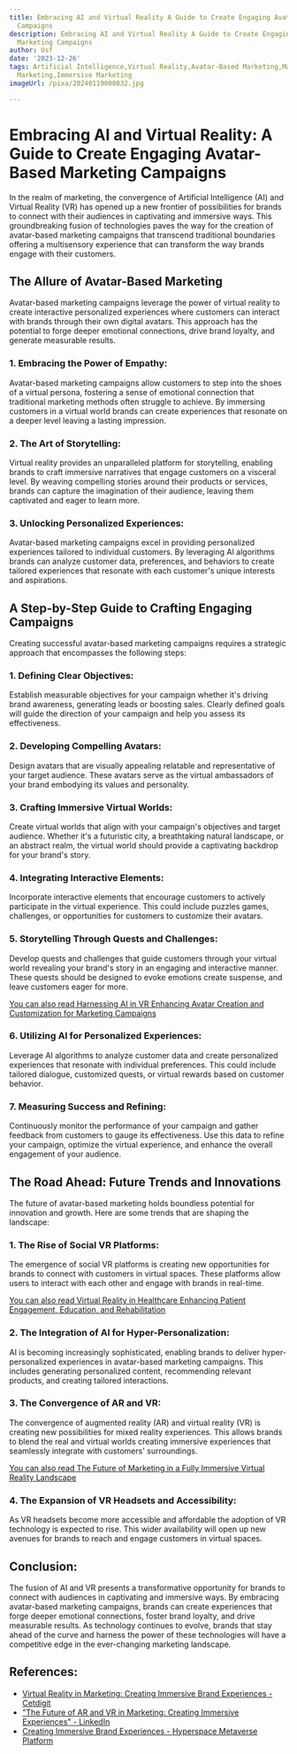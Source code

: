 ```yaml
---
title: Embracing AI and Virtual Reality A Guide to Create Engaging Avatar-Based Marketing
  Campaigns
description: Embracing AI and Virtual Reality A Guide to Create Engaging Avatar-Based
  Marketing Campaigns
author: Usf
date: '2023-12-26'
tags: Artificial Intelligence,Virtual Reality,Avatar-Based Marketing,Marketing Campaigns,Digital
  Marketing,Immersive Marketing
imageUrl: /pixa/20240119000832.jpg

---
```

# Embracing AI and  Virtual Reality: A  Guide  to Create Engaging Avatar-Based Marketing Campaigns

In the  realm of marketing, the convergence of Artificial Intelligence  (AI) and Virtual Reality (VR) has opened up a new frontier of possibilities for  brands to connect with their audiences in captivating and immersive ways. This groundbreaking fusion of technologies  paves the way for  the creation of avatar-based marketing campaigns that transcend traditional boundaries offering a  multisensory experience that can transform the way brands engage with  their customers.

## The Allure of Avatar-Based Marketing

Avatar-based marketing campaigns leverage the power of virtual reality to create interactive personalized experiences where customers can interact with brands  through their own digital avatars. This approach has the potential to forge deeper emotional connections, drive brand loyalty, and generate measurable results.

### 1. Embracing the Power of Empathy:

Avatar-based marketing  campaigns allow customers to step into the shoes of a virtual persona, fostering a  sense  of emotional connection that traditional marketing  methods often struggle to achieve. By immersing  customers  in a virtual world brands can create  experiences that resonate on a deeper level leaving a lasting impression.

### 2. The Art  of Storytelling:

Virtual reality provides an unparalleled platform for storytelling, enabling brands to craft immersive narratives that engage customers on a visceral level. By weaving compelling stories around their products or services, brands can capture the imagination of their audience, leaving them captivated and eager to learn more.

### 3. Unlocking Personalized Experiences:

Avatar-based marketing  campaigns  excel in providing personalized  experiences tailored to individual customers. By  leveraging AI algorithms brands can analyze customer data,  preferences, and behaviors  to create tailored experiences that resonate with each customer's unique interests and  aspirations.

## A Step-by-Step Guide to Crafting Engaging Campaigns

Creating successful avatar-based marketing campaigns requires  a strategic approach that encompasses the following steps:

### 1. Defining Clear Objectives:

Establish measurable objectives for your  campaign whether it's driving  brand awareness, generating leads or boosting sales. Clearly defined goals will  guide the direction of your campaign and help you assess  its effectiveness.

### 2. Developing Compelling Avatars:

Design avatars that  are visually appealing relatable and representative  of your target audience. These  avatars serve as the virtual ambassadors of your brand embodying  its values and personality.

### 3. Crafting  Immersive Virtual  Worlds:

Create virtual worlds  that  align with your campaign's objectives and target audience. Whether it's a futuristic city, a breathtaking natural landscape, or an abstract realm, the virtual  world should provide a captivating backdrop for your brand's story.

### 4. Integrating Interactive Elements:

Incorporate interactive elements that  encourage customers to actively participate in the  virtual experience. This could include puzzles games, challenges, or opportunities for customers  to  customize their avatars.

### 5. Storytelling  Through Quests and Challenges:

Develop quests and challenges that guide customers through your virtual world  revealing your brand's story  in an engaging  and interactive manner. These quests should  be designed to evoke emotions create suspense, and leave customers eager for more.

[You can also read Harnessing AI in VR Enhancing Avatar Creation and Customization for Marketing Campaigns](Harnessing%20AI%20in%20VR%20Enhancing%20Avatar%20Creation%20and%20Customization%20for%20Marketing%20Campaigns)


### 6. Utilizing AI for Personalized Experiences:

Leverage AI algorithms  to analyze customer data and create personalized experiences that resonate with individual preferences.  This could  include tailored dialogue, customized quests, or  virtual rewards based on customer behavior.

### 7. Measuring Success and Refining:

Continuously monitor the performance of your campaign and gather feedback from customers  to  gauge its effectiveness. Use this data to  refine your campaign, optimize the virtual experience, and enhance the overall engagement of your audience.

##  The Road Ahead:  Future Trends  and Innovations

The future of avatar-based marketing holds boundless potential for innovation and growth. Here  are some trends that are shaping the landscape:

### 1. The Rise of Social VR Platforms:

The  emergence of social VR platforms  is  creating new  opportunities for brands to connect  with customers in virtual spaces. These platforms allow users to interact with each other and engage with brands in real-time.

[You  can also  read Virtual Reality in Healthcare Enhancing Patient Engagement, Education, and Rehabilitation](Virtual%20Reality%20in%20Healthcare%20Enhancing%20Patient%20Engagement%2C%20Education%2C%20and%20Rehabilitation)


### 2. The Integration of AI for Hyper-Personalization:

AI is becoming increasingly  sophisticated, enabling brands to deliver  hyper-personalized experiences in avatar-based marketing campaigns. This  includes generating personalized content, recommending relevant products,  and creating  tailored interactions.

### 3. The Convergence of AR and VR:

The convergence of augmented reality (AR) and virtual reality  (VR)  is creating new possibilities for mixed reality experiences. This allows brands to  blend the real and virtual worlds creating immersive experiences that seamlessly integrate with customers' surroundings.

[You can also read The Future of Marketing in a Fully Immersive Virtual  Reality Landscape](The%20Future%20of%20Marketing%20in%20a%20Fully%20Immersive%20Virtual%20Reality%20Landscape)


### 4. The Expansion of VR Headsets and Accessibility:

As  VR headsets become more accessible and affordable  the adoption of VR technology is expected to rise. This wider availability will open up new avenues  for brands to reach and engage customers in virtual spaces.

## Conclusion:

The fusion of AI and VR presents a transformative  opportunity for brands to connect with audiences in captivating and immersive ways. By embracing avatar-based marketing campaigns, brands can create experiences that forge deeper emotional connections, foster brand loyalty, and drive measurable results. As technology continues  to evolve, brands that  stay ahead of the curve and harness the  power of these technologies will have a competitive edge in  the ever-changing marketing landscape.

## References:
- [Virtual Reality in Marketing: Creating Immersive Brand Experiences - Cetdigit](https://www.cetdigit.com/blog/virtual-reality-in-marketing-creating-immersive-brand-experiences)
- ["The Future of AR and VR in Marketing: Creating Immersive Experiences" - LinkedIn](https://www.linkedin.com/pulse/future-ar-vr-marketing-creating-immersive-experiences-jalal-umer-ius9e?trk=article-ssr-frontend-pulse_more-articles_related-content-card)
- [Creating Immersive Brand Experiences - Hyperspace Metaverse Platform](https://hyperspace.mv/brand-experiences-metaverse/)
